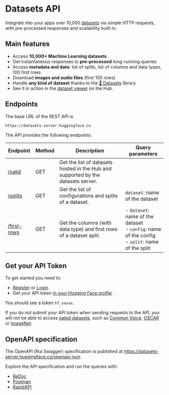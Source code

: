 # Datasets API

Integrate into your apps over 10,000 [datasets](https://huggingface.co/datasets) via simple HTTP requests, with pre-processed responses and scalability built-in.

## Main features

- Access **10,000+ Machine Learning datasets**
- Get instantaneous responses to **pre-processed** long-running queries
- Access **metadata and data**: list of splits, list of columns and data types, 100 first rows
- Download **images and audio files** (first 100 rows)
- Handle **any kind of dataset** thanks to the [🤗 Datasets](https://github.com/huggingface/datasets) library
- See it in action in the [dataset viewer](https://huggingface.co/docs/hub/datasets-viewer) on the Hub.

## Endpoints

The base URL of the REST API is

```
https://datasets-server.huggingface.co
```

The API provides the following endpoints:

| Endpoint                    | Method | Description                                                                      | Query parameters                                                                                   |
| --------------------------- | ------ | -------------------------------------------------------------------------------- | -------------------------------------------------------------------------------------------------- |
| [/valid](./valid)           | GET    | Get the list of datasets hosted in the Hub and supported by the datasets server. |                                                                                                    |
| [/splits](./splits)         | GET    | Get the list of configurations and splits of a dataset.                          | `dataset`: name of the dataset                                                                     |
| [/first-rows](./first-rows) | GET    | Get the columns (with data type) and first rows of a dataset split.              | - `dataset`: name of the dataset<br>- `config`: name of the config<br>- `split`: name of the split |

## Get your API Token

To get started you need to:

- [Register](https://huggingface.co/join) or [Login](https://huggingface.co/login).
- Get your API token [in your Hugging Face profile](https://huggingface.co/settings/tokens).

You should see a token `hf_xxxxx`.

If you do not submit your API token when sending requests to the API, you will not be able to access [gated datasets](https://huggingface.co/docs/hub/datasets-gated), such as [Common Voice](https://huggingface.co/datasets/mozilla-foundation/common_voice_10_0), [OSCAR](oscar-corpus/OSCAR-2109) or [ImageNet](https://huggingface.co/datasets/imagenet-1k).

## OpenAPI specification

The OpenAPI (fka Swagger) specification is published at https://datasets-server.huggingface.co/openapi.json.

Explore the API specification and run the queries with:

- [ReDoc](https://redocly.github.io/redoc/?url=https://datasets-server.huggingface.co/openapi.json)
- [Postman](https://www.postman.com/huggingface/workspace/hugging-face-apis/documentation/23242779-d068584e-96d1-4d92-a703-7cb12cbd8053)
- [RapidAPI](https://rapidapi.com/hugging-face-hugging-face-default/api/hugging-face-datasets-api/)
